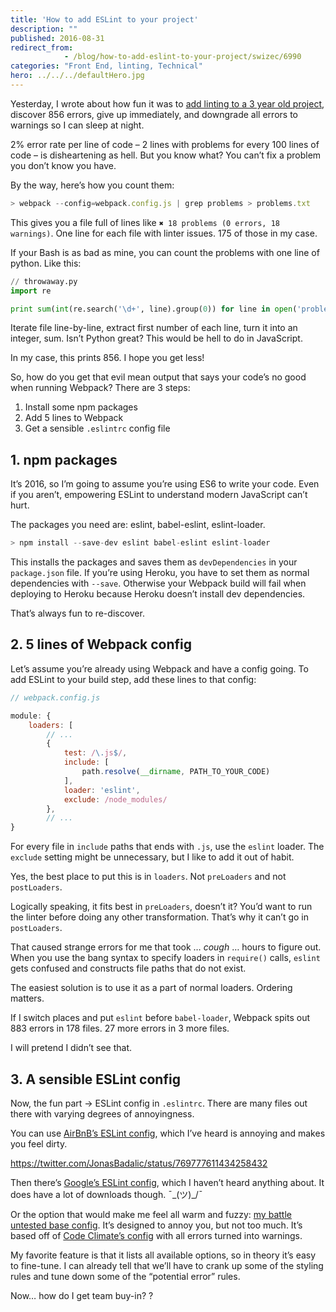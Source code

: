 ```yaml
---
title: 'How to add ESLint to your project'
description: ""
published: 2016-08-31
redirect_from: 
            - /blog/how-to-add-eslint-to-your-project/swizec/6990
categories: "Front End, linting, Technical"
hero: ../../../defaultHero.jpg
---
```

Yesterday, I wrote about how fun it was to [add linting to a 3 year old project](https://swizec.com/blog/i-added-linting-to-a-3-year-old-project-you-can-totally-guess-what-happened-next/swizec/6986), discover 856 errors, give up immediately, and downgrade all errors to warnings so I can sleep at night.

2% error rate per line of code – 2 lines with problems for every 100 lines of code – is disheartening as hell. But you know what? You can’t fix a problem you don’t know you have.

By the way, here’s how you count them:

```javascript
> webpack --config=webpack.config.js | grep problems > problems.txt
```

This gives you a file full of lines like `✖ 18 problems (0 errors, 18 warnings)`. One line for each file with linter issues. 175 of those in my case.

If your Bash is as bad as mine, you can count the problems with one line of python. Like this:

```python
// throwaway.py
import re

print sum(int(re.search('\d+', line).group(0)) for line in open('problems.txt'))
```

Iterate file line-by-line, extract first number of each line, turn it into an integer, sum. Isn’t Python great? This would be hell to do in JavaScript.

In my case, this prints 856. I hope you get less!

So, how do you get that evil mean output that says your code’s no good when running Webpack? There are 3 steps:

1. Install some npm packages
2. Add 5 lines to Webpack
3. Get a sensible `.eslintrc` config file

## 1. npm packages

It’s 2016, so I’m going to assume you’re using ES6 to write your code. Even if you aren’t, empowering ESLint to understand modern JavaScript can’t hurt.

The packages you need are: eslint, babel-eslint, eslint-loader.

```javascript
> npm install --save-dev eslint babel-eslint eslint-loader
```

This installs the packages and saves them as `devDependencies` in your `package.json` file. If you’re using Heroku, you have to set them as normal dependencies with `--save`. Otherwise your Webpack build will fail when deploying to Heroku because Heroku doesn’t install dev dependencies.

That’s always fun to re-discover.

## 2. 5 lines of Webpack config

Let’s assume you’re already using Webpack and have a config going. To add ESLint to your build step, add these lines to that config:

```javascript
// webpack.config.js

module: {
	loaders: [
		// ...
		{
			test: /\.js$/,
			include: [
				path.resolve(__dirname, PATH_TO_YOUR_CODE)
			],
			loader: 'eslint',
			exclude: /node_modules/
		},
		// ...
}
```

For every file in `include` paths that ends with `.js`, use the `eslint` loader. The `exclude` setting might be unnecessary, but I like to add it out of habit.

Yes, the best place to put this is in `loaders`. Not `preLoaders` and not `postLoaders`.

Logically speaking, it fits best in `preLoaders`, doesn’t it? You’d want to run the linter before doing any other transformation. That’s why it can’t go in `postLoaders`.

That caused strange errors for me that took … _cough_ … hours to figure out. When you use the bang syntax to specify loaders in `require()` calls, `eslint` gets confused and constructs file paths that do not exist.

The easiest solution is to use it as a part of normal loaders. Ordering matters.

If I switch places and put `eslint` before `babel-loader`, Webpack spits out 883 errors in 178 files. 27 more errors in 3 more files.

I will pretend I didn’t see that.

## 3. A sensible ESLint config

Now, the fun part -&gt; ESLint config in `.eslintrc`. There are many files out there with varying degrees of annoyingness.

You can use [AirBnB’s ESLint config](https://www.npmjs.com/package/eslint-config-airbnb), which I’ve heard is annoying and makes you feel dirty.

https://twitter.com/JonasBadalic/status/769777611434258432

Then there’s [Google’s ESLint config](https://www.npmjs.com/package/eslint-config-google), which I haven’t heard anything about. It does have a lot of downloads though. ¯\_(ツ)\_/¯

Or the option that would make me feel all warm and fuzzy: [my battle untested base config](https://gist.github.com/Swizec/7fb9ed92b4b56584d74de8dfcfd1c7d0). It’s designed to annoy you, but not too much. It’s based off of [Code Climate’s config](https://github.com/codeclimate/codeclimate/blob/master/config/eslint/.eslintrc) with all errors turned into warnings.

My favorite feature is that it lists all available options, so in theory it’s easy to fine-tune. I can already tell that we’ll have to crank up some of the styling rules and tune down some of the “potential error” rules.

Now… how do I get team buy-in? ?